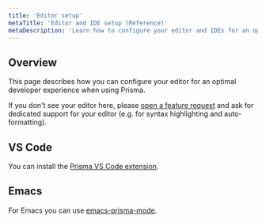 ```yaml
---
title: 'Editor setup'
metaTitle: 'Editor and IDE setup (Reference)'
metaDescription: 'Learn how to configure your editor and IDEs for an optimal developer experience with Prisma.'
---
```


## Overview

This page describes how you can configure your editor for an optimal developer experience when using Prisma.

If you don't see your editor here, please [open a feature request](https://github.com/prisma/prisma/issues/new?assignees=&labels=&template=feature_request.md&title=) and ask for dedicated support for your editor (e.g. for syntax highlighting and auto-formatting).

## VS Code

You can install the [Prisma VS Code extension](https://marketplace.visualstudio.com/items?itemName=Prisma.prisma).

## Emacs

For Emacs you can use [emacs-prisma-mode](https://github.com/pimeys/emacs-prisma-mode).
